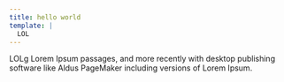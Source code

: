 ```yaml
---
title: hello world
template: |
  LOL
---
```


LOLg Lorem Ipsum passages, and more recently with desktop publishing software like Aldus PageMaker including versions of Lorem Ipsum.
